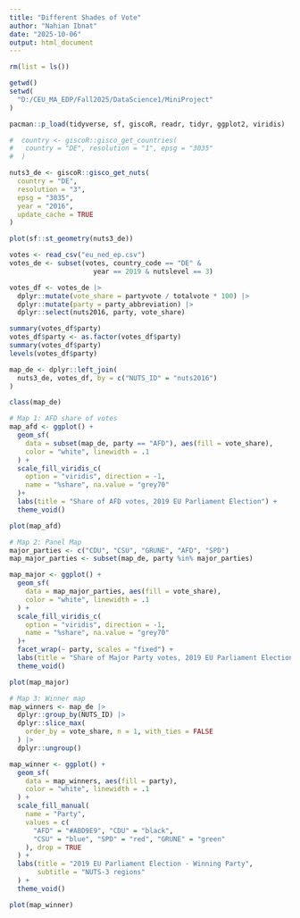 ```yaml
---
title: "Different Shades of Vote"
author: "Nahian Ibnat"
date: "2025-10-06"
output: html_document
---
```


```r
rm(list = ls())
```

```r
getwd()
setwd(
  "D:/CEU_MA_EDP/Fall2025/DataScience1/MiniProject"
)
```


```r
pacman::p_load(tidyverse, sf, giscoR, readr, tidyr, ggplot2, viridis)
```

```r
#  country <- giscoR::gisco_get_countries(
#   country = "DE", resolution = "1", epsg = "3035"
#  )

nuts3_de <- giscoR::gisco_get_nuts(
  country = "DE",
  resolution = "3",
  epsg = "3035",
  year = "2016",
  update_cache = TRUE
)

plot(sf::st_geometry(nuts3_de))
```

```r

votes <- read_csv("eu_ned_ep.csv")
votes_de <- subset(votes, country_code == "DE" &
                     year == 2019 & nutslevel == 3)

votes_df <- votes_de |> 
  dplyr::mutate(vote_share = partyvote / totalvote * 100) |>
  dplyr::mutate(party = party_abbreviation) |>
  dplyr::select(nuts2016, party, vote_share)

summary(votes_df$party)
votes_df$party <- as.factor(votes_df$party)
summary(votes_df$party)
levels(votes_df$party)

map_de <- dplyr::left_join(
  nuts3_de, votes_df, by = c("NUTS_ID" = "nuts2016")
)

class(map_de)
```

```r
# Map 1: AFD share of votes
map_afd <- ggplot() +
  geom_sf(
    data = subset(map_de, party == "AFD"), aes(fill = vote_share),
    color = "white", linewidth = .1
  ) +
  scale_fill_viridis_c(
    option = "viridis", direction = -1,
    name = "%share", na.value = "grey70"
  )+
  labs(title = "Share of AFD votes, 2019 EU Parliament Election") +
  theme_void()

plot(map_afd)
```

```r
# Map 2: Panel Map
major_parties <- c("CDU", "CSU", "GRUNE", "AFD", "SPD")
map_major_parties <- subset(map_de, party %in% major_parties)

map_major <- ggplot() +
  geom_sf(
    data = map_major_parties, aes(fill = vote_share),
    color = "white", linewidth = .1
  ) +
  scale_fill_viridis_c(
    option = "viridis", direction = -1,
    name = "%share", na.value = "grey70"
  )+
  facet_wrap(~ party, scales = "fixed") +
  labs(title = "Share of Major Party votes, 2019 EU Parliament Election") +
  theme_void()

plot(map_major)
```

```r
# Map 3: Winner map
map_winners <- map_de |>
  dplyr::group_by(NUTS_ID) |>
  dplyr::slice_max(
    order_by = vote_share, n = 1, with_ties = FALSE
  ) |>
  dplyr::ungroup()

map_winner <- ggplot() +
  geom_sf(
    data = map_winners, aes(fill = party), 
    color = "white", linewidth = .1
  ) +
  scale_fill_manual(
    name = "Party",
    values = c(
      "AFD" = "#ABD9E9", "CDU" = "black",
      "CSU" = "blue", "SPD" = "red", "GRUNE" = "green"
    ), drop = TRUE
  ) +
  labs(title = "2019 EU Parliament Election - Winning Party",
       subtitle = "NUTS-3 regions"
  ) +
  theme_void()

plot(map_winner)
```




